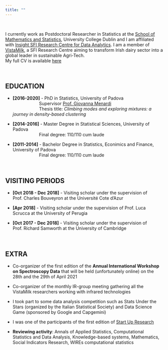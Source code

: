 ```yaml
---
title: ""
---
```

&nbsp;

I currently work as Postdoctoral Researcher in Statistics at the [School of Mathematics and Statistics](https://www.ucd.ie/mathstat/), University College Dublin and I am affiliated with [Insight SFI Research Centre for Data Analytics](https://www.insight-centre.org). I am a member of [VistaMilk](https://www.vistamilk.ie), a SFI Research Centre aiming to transform Irish dairy sector into a global leader in sustainable Agri-Tech. <br>
My full CV is available [here](documents/cv.pdf)

&nbsp;

## EDUCATION 
* **[2016-2020]** - PhD in Statistics, University of Padova <br>
&emsp;&emsp;&emsp;&emsp;&emsp;&emsp;Supervisor [Prof. Giovanna Menardi](https://homes.stat.unipd.it/giovannamenardi/) <br>
&emsp;&emsp;&emsp;&emsp;&emsp;&emsp;Thesis title: *Climbing modes and exploring mixtures: a journey in density-based clustering*

* **[2014-2016]** - Master Degree in Statistical Sciences, University of Padova <br>
&emsp;&emsp;&emsp;&emsp;&emsp;&emsp;Final degree: 110/110 cum laude

* **[2011-2014]** - Bachelor Degree in Statistics, Econimics and Finance, University of Padova <br>
&emsp;&emsp;&emsp;&emsp;&emsp;&emsp;Final degree: 110/110 cum laude

&nbsp;

## VISITING PERIODS 
* **[Oct 2018 - Dec 2018]** - Visiting scholar under the supervision of Prof. Charles Bouveyron at the Université Cote d’Azur

* **[Apr 2018]** - Visiting scholar under the supervision of Prof. Luca Scrucca at the University of Perugia

* **[Oct 2017 - Dec 2018]** - Visiting scholar under the supervision of Prof. Richard Samworth at the University of Cambridge

&nbsp;

## EXTRA
* Co-organizer of the first edition of the **Annual International Workshop on Spectroscopy Data** that will be held (unfortunately online) on the 28th and the 29th of April 2021 

* Co-organizer of the monthly IR-group meeting gathering all the VistaMilk researchers working with infrared technologies 

* I took part to some data analysis competition such as Stats Under the Stars (organized by the Italian Statistical Society) and Data Science Game (sponsored by Google and Capgemini)

* I was one of the participants of the first edition of [Start Up Research](http://www.congressi.unisi.it/startupresearch/)

* **Reviewing activity**: Annals of Applied Statistics, Computational Statistics and Data Analysis, Knowledge-based systems, Mathematics, Social Indicators Research, WIREs computational statistics





